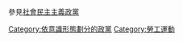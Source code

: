 參見[[:Category:社會民主主義政黨|社會民主主義政黨]]
{{Commonscat|Labour parties|工黨}}

[[Category:依意識形態劃分的政黨|Category:依意識形態劃分的政黨]]
[[Category:勞工運動|Category:勞工運動]]